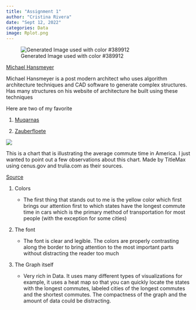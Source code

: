 ```yaml
---
title: "Assignment 1"
author: "Cristina Rivera"
date: "Sept 12, 2022"
categories: Data 
image: Rplot.png
---
```


![Generated Image used with color #389912](Rplot.png)

[Michael Hansmeyer](https://www.michael-hansmeyer.com/muqarnas)

Michael Hansmeyer is a post modern architect who uses algorithm architecture techniques and CAD software to generate complex structures. Has many structures on his website of architecture he built using these techniques

Here are two of my favorite

1.  [Muqarnas](https://www.michael-hansmeyer.com/muqarnas)

2.  [Zauberfloete](https://www.michael-hansmeyer.com/zauberfloete)

![](images/average-commute-to-work-by-state-city.jpg)

This is a chart that is illustrating the average commute time in America. I just wanted to point out a few observations about this chart. Made by TitleMax using cenus.gov and trulia.com as their sources.

[Source](https://www.titlemax.com/discovery-center/money-finance/average-commute-time-by-city-and-state/)

1.  Colors

    -   The first thing that stands out to me is the yellow color which first brings our attention first to which states have the longest commute time in cars which is the primary method of transportation for most people (with the exception for some cities)

2.  The font

    -   The font is clear and legible. The colors are properly contrasting along the border to bring attention to the most important parts without distracting the reader too much

3.  The Graph itself

    -   Very rich in Data. It uses many different types of visualizations for example, it uses a heat map so that you can quickly locate the states with the longest commutes, labeled cities of the longest commutes and the shortest commutes. The compactness of the graph and the amount of data could be distracting.
